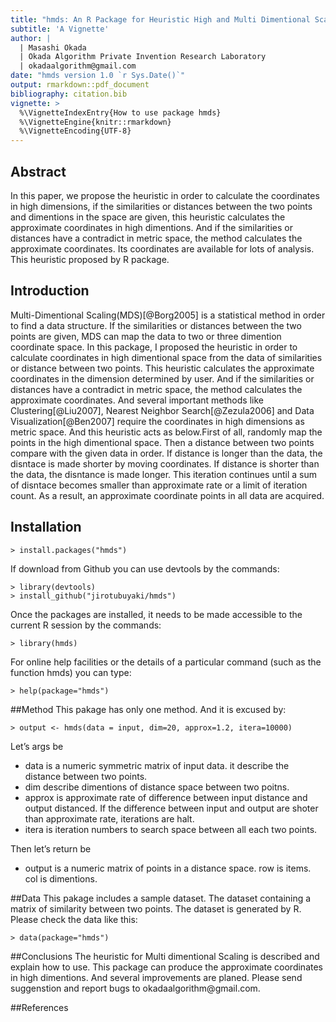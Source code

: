 ```yaml
---
title: "hmds: An R Package for Heuristic High and Multi Dimentional Scaling"
subtitle: 'A Vignette'
author: | 
  | Masashi Okada
  | Okada Algorithm Private Invention Research Laboratory
  | okadaalgorithm@gmail.com
date: "hmds version 1.0 `r Sys.Date()`"
output: rmarkdown::pdf_document
bibliography: citation.bib
vignette: >
  %\VignetteIndexEntry{How to use package hmds}
  %\VignetteEngine{knitr::rmarkdown}
  %\VignetteEncoding{UTF-8}
---
```

## Abstract
In this paper, we propose the heuristic in order to calculate the coordinates in high dimensions, if the similarities or distances between the two points and dimentions in the space are given, this heuristic calculates the approximate coordinates in high dimentions. And if the similarities or distances have a contradict in metric space, the method calculates the approximate coordinates. Its coordinates are available for lots of analysis. This heuristic proposed by R package.

## Introduction
Multi-Dimentional Scaling(MDS)[@Borg2005] is a statistical method in order to find a data structure. If the similarities or distances between the two points are given, MDS can map the data to two or three dimention coordinate space. In this package, I proposed the heuristic in order to calculate coordinates in high dimentional space from the data of similarities or distance between two points. This heuristic calculates the approximate coordinates in the dimension determined by user. And if the similarities or distances have a contradict in metric space, the method calculates the approximate coordinates. And several important methods like Clustering[@Liu2007], Nearest Neighbor Search[@Zezula2006]  and Data Visualization[@Ben2007] require the coordinates in high dimensions as metric space. And this heuristic acts as below.First of all, randomly map the points in the high dimentional space. Then a distance between two points compare with the given data in order. If distance is longer than the data, the disntace is made shorter by moving coordinates. If distance is shorter than the data, the disntance is made longer. This iteration continues until a sum of disntace becomes smaller than approximate rate or a limit of iteration count. As a result, an approximate coordinate points in all data are acquired.

## Installation

```
> install.packages("hmds")
```

If download from Github you can use devtools by the commands:

```
> library(devtools)
> install_github("jirotubuyaki/hmds")

```

Once the packages are installed, it needs to be made accessible to the current R session by the commands:

```
> library(hmds)
```

For online help facilities or the details of a particular command (such as the function hmds) you can type:

```
> help(package="hmds")
```
##Method
This pakage has only one method. And it is excused by:

```
> output <- hmds(data = input, dim=20, approx=1.2, itera=10000)
```

Let's args be

* data is a numeric symmetric matrix of input data. it describe the distance between two points. 
* dim describe dimentions of distance space between two poitns. 
* approx is approximate rate of difference between input distance and output distanced. If the difference between input and output are shoter than approximate rate, iterations are halt. 
* itera is iteration numbers to search space between all each two points.

Then let's return be

* output is a numeric matrix of points in a distance space. row is items. col is dimentions.

##Data
This pakage includes a sample dataset. The dataset containing a matrix of similarity between two points. The dataset is generated by R. Please check the data like this:

```
> data(package="hmds")
```

##Conclusions
The heuristic for Multi dimentional Scaling is described and explain how to use. This package can produce the approximate coordinates in high dimentions. And several improvements are planed. Please send suggenstion and report bugs to okadaalgorithm@gmail.com.

##References